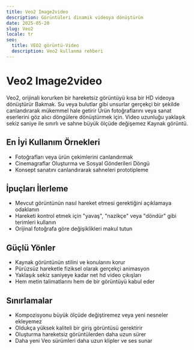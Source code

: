 ```yaml
---
title: Veo2 Image2video
description: Görüntüleri dinamik videoya dönüştürün
date: 2025-05-20
slug: Veo2
locale: tr
seo:
  title: VEO2 görüntü-Video
  description: Veo2 kullanma rehberi
---
```

# Veo2 Image2video

Veo2, orijinali korurken bir hareketsiz görüntüyü kısa bir HD videoya dönüştürür
Bakmak. Su veya bulutlar gibi unsurlar gerçekçi bir şekilde canlandırarak mükemmel hale getirir
Ürün fotoğraflarını veya sanat eserlerini göz alıcı döngülere dönüştürmek için. Video uzunluğu
yaklaşık sekiz saniye ile sınırlı ve sahne büyük ölçüde değişemez
Kaynak görüntü.

## En İyi Kullanım Örnekleri
- Fotoğrafları veya ürün çekimlerini canlandırmak
- Cinemagraflar Oluşturma ve Sosyal Gönderileri Döngü
- Konsept sanatını canlandırarak sahneleri prototipleme

## İpuçları İlerleme
- Mevcut görüntünün nasıl hareket etmesi gerektiğini açıklamaya odaklanın
- Hareketi kontrol etmek için "yavaş", "nazikçe" veya "döndür" gibi terimleri kullanın
- Orijinal fotoğrafa göre değişiklikleri makul tutun

## Güçlü Yönler
- Kaynak görüntünün stilini ve konularını korur
- Pürüzsüz hareketle fiziksel olarak gerçekçi animasyon
- Yaklaşık sekiz saniyeye kadar net hd video çıkışları
- Hem metin talimatlarını hem de bir görüntüyü kabul eder

## Sınırlamalar
- Kompozisyonu büyük ölçüde değiştiremez veya yeni nesneler ekleyemez
- Oldukça yüksek kaliteli bir giriş görüntüsü gerektirir
- Oluşturma hareketsiz görüntülerden daha uzun sürer
- Daha yeni Veo sürümleri daha uzun klipler ve ses sunar
